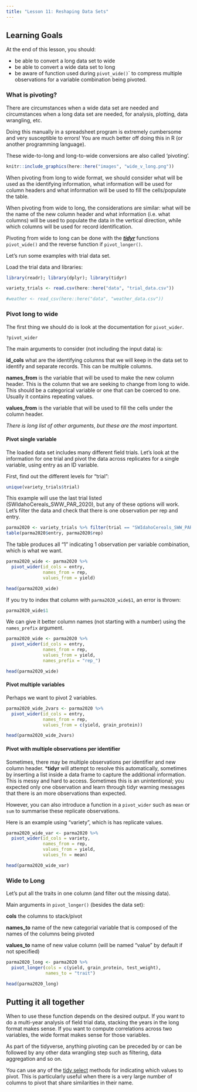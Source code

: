 ```yaml
---
title: "Lesson 11: Reshaping Data Sets"
---
```


::: {.callout-caution collapse="false"}
## Learning Goals

At the end of this lesson, you should:

-   be able to convert a long data set to wide
-   be able to convert a wide data set to long
-   be aware of function used during `pivot_wide()`\` to compress multiple observations for a variable combination being pivoted.
:::

### What is pivoting?

There are circumstances when a wide data set are needed and circumstances when a long data set are needed, for analysis, plotting, data wrangling, etc.

Doing this manually in a spreadsheet program is extremely cumbersome and very susceptible to errors! You are much better off doing this in R (or another programming language).

These wide-to-long and long-to-wide conversions are also called 'pivoting'.

```r
knitr::include_graphics(here::here("images", "wide_v_long.png"))
```

When pivoting from long to wide format, we should consider what will be used as the identifying information, what information will be used for column headers and what information will be used to fill the cells/populate the table.

When pivoting from wide to long, the considerations are similar: what will be the name of the new column header and what information (i.e. what columns) will be used to populate the data in the vertical direction, while which columns will be used for record identification.

Pivoting from wide to long can be done with the [***tidyr***](https://tidyr.tidyverse.org/) functions `pivot_wide()` and the reverse function if `pivot_longer()`.

Let's run some examples with trial data set.

Load the trial data and libraries:

```r
library(readr); library(dplyr); library(tidyr)

variety_trials <- read.csv(here::here("data", "trial_data.csv")) 

#weather <- read_csv(here::here("data", "weather_data.csv"))
```

### Pivot long to wide

The first thing we should do is look at the documentation for `pivot_wider`.

```r
?pivot_wider
```

The main arguments to consider (not including the input data) is:

**id_cols** what are the identifying columns that we will keep in the data set to identify and separate records. This can be multiple columns.

**names_from** is the variable that will be used to make the new column header. This is the column that we are seeking to change from long to wide. This should be a categorical variable or one that can be coerced to one. Usually it contains repeating values.

**values_from** is the variable that will be used to fill the cells under the column header.

*There is long list of other arguments, but these are the most important.*

#### Pivot single variable

The loaded data set includes many different field trials. Let's look at the information for one trial and pivot the data across replicates for a single variable, using entry as an ID variable.

First, find out the different levels for "trial":

```r
unique(variety_trials$trial)
```

This example will use the last trial listed (SWIdahoCereals_SWW_PAR_2020), but any of these options will work. Let's filter the data and check that there is one observation per rep and entry.

```r
parma2020 <- variety_trials %>% filter(trial == "SWIdahoCereals_SWW_PAR_2020") 
table(parma2020$entry, parma2020$rep)
```

The table produces all "1" indicating 1 observation per variable combination, which is what we want.

```r
parma2020_wide <- parma2020 %>% 
  pivot_wider(id_cols = entry,
              names_from = rep,
              values_from = yield)

head(parma2020_wide)
```

If you try to index that column with `parma2020_wide$1`, an error is thrown:

```r
parma2020_wide$1
```

We can give it better column names (not starting with a number) using the `names_prefix` argument.

```r
parma2020_wide <- parma2020 %>% 
  pivot_wider(id_cols = entry,
              names_from = rep,
              values_from = yield,
              names_prefix = "rep_")

head(parma2020_wide)
```

#### Pivot multiple variables

Perhaps we want to pivot 2 variables.

```r
parma2020_wide_2vars <- parma2020 %>%
  pivot_wider(id_cols = entry,
              names_from = rep,
              values_from = c(yield, grain_protein))

head(parma2020_wide_2vars)
```

#### Pivot with multiple observations per identifier

Sometimes, there may be multiple observations per identifier and new column header. \***tidyr** will attempt to resolve this automatically, sometimes by inserting a list inside a data frame to capture the additional information. This is messy and hard to access. Sometimes this is an unintentional; you expected only one observation and learn through tidyr warning messages that there is an more observations than expected.

However, you can also introduce a function in a `pivot_wider` such as `mean` or `sum` to summarise these replicate observations.

Here is an example using "variety", which is has replicate values.

```r
parma2020_wide_var <- parma2020 %>%
  pivot_wider(id_cols = variety,
              names_from = rep, 
              values_from = yield,
              values_fn = mean)

head(parma2020_wide_var)
```

### Wide to Long

Let's put all the traits in one column (and filter out the missing data).

Main arguments in `pivot_longer()` (besides the data set):

**cols** the columns to stack/pivot

**names_to** name of the new categorial variable that is composed of the names of the columns being pivoted

**values_to** name of new value column (will be named "value" by default if not specified)

```r
parma2020_long <- parma2020 %>% 
  pivot_longer(cols = c(yield, grain_protein, test_weight),
               names_to = "trait")

head(parma2020_long)
```

::: callout-tip
## Putting it all together

When to use these function depends on the desired output. If you want to do a multi-year analysis of field trial data, stacking the years in the long format makes sense. If you want to compute correlations across two variables, the wide format makes sense for those variables.

As part of the tidyverse, anything pivoting can be preceded by or can be followed by any other data wrangling step such as filtering, data aggregation and so on.

You can use any of the [tidy select](https://tidyselect.r-lib.org/reference/starts_with.html) methods for indicating which values to pivot. This is particularly useful when there is a very large number of columns to pivot that share similarities in their name.
:::
